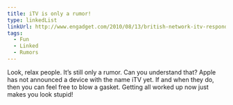 ```yaml
---
title: iTV is only a rumor!
type: linkedList
linkUrl: http://www.engadget.com/2010/08/13/british-network-itv-responds-to-apple-itv-rumor-says-it-has-vi
tags:
  - Fun
  - Linked
  - Rumors
---
```


Look, relax people. It’s still only a rumor. Can you understand that? Apple has not announced a device with the name iTV yet. If and when they do, then you can feel free to blow a gasket. Getting all worked up now just makes you look stupid!
